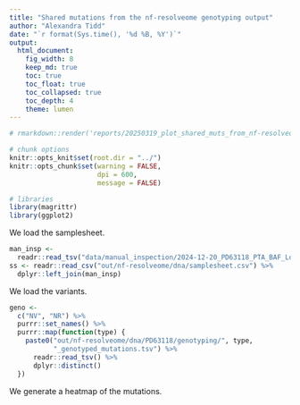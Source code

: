 ```yaml
---
title: "Shared mutations from the nf-resolveome genotyping output"
author: "Alexandra Tidd"
date: "`r format(Sys.time(), '%d %B, %Y')`"
output:
  html_document:
    fig_width: 8
    keep_md: true
    toc: true
    toc_float: true
    toc_collapsed: true
    toc_depth: 4
    theme: lumen
---
```


```r
# rmarkdown::render('reports/20250319_plot_shared_muts_from_nf-resolveome_dna.Rmd', output_file = '20250319_plot_shared_muts_from_nf-resolveome_dna.html', output_dir = 'reports/')

# chunk options
knitr::opts_knit$set(root.dir = "../")
knitr::opts_chunk$set(warning = FALSE,
                      dpi = 600,
                      message = FALSE)

# libraries
library(magrittr)
library(ggplot2)
```

We load the samplesheet.

```r
man_insp <-
  readr::read_tsv("data/manual_inspection/2024-12-20_PD63118_PTA_BAF_LoH_CellType_Mut_Summary.tsv")
ss <- readr::read_csv("out/nf-resolveome/dna/samplesheet.csv") %>%
  dplyr::left_join(man_insp)
```

We load the variants.

```r
geno <-
  c("NV", "NR") %>%
  purrr::set_names() %>%
  purrr::map(function(type) {
    paste0("out/nf-resolveome/dna/PD63118/genotyping/", type,
           "_genotyped_mutations.tsv") %>%
      readr::read_tsv() %>%
      dplyr::distinct()
  })
```

We generate a heatmap of the mutations.

```r

```